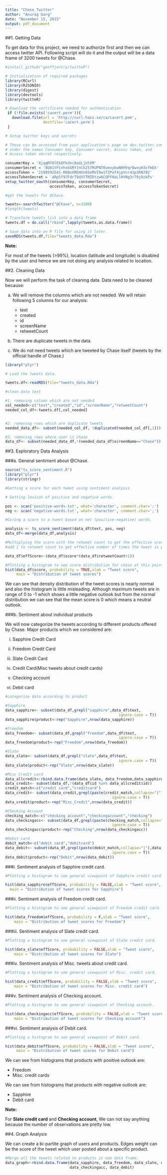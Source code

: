 ```yaml
---
title: "Chase_Twitter"
author: "Anurag Garg"
date: "November 15, 2015"
output: pdf_document
---
```


##1. Getting Data

To get data for this project, we need to authorize first and then we can access twitter API. Following script will do it and the output will be a data frame of 3200 tweets for @Chase. 
```r
#install_github("geoffjentry/twitteR")

# Initialization of required packages
library(RCurl)
library(RJSONIO)
library(digest)
library(devtools)
library(twitteR)

# Download the certificate needed for authentication
 if (!file.exists('cacert.perm')){
   download.file(url = 'http://curl.haxx.se/ca/cacert.pem',
                 destfile='cacert.perm')
 }

# Setup twitter keys and secrets

# These can be accessed from your application's page on dev.twitter.com
# under the names Consumer key, Consumer secret, Access token, and
# Access token secret respectively.

consumerKey = '8jqqM7OlEk6Fkdnc0aGLjUtXM'
consumerSecret = '8U61tPinhxbGRYJnCk257RUPNT0umxybwN0HVqrQwxuH3sfmEk'
accessToken = '2198592541-R6BnXREHUn6SeMVI9w1fZPof4jpVnr41p1RNJ92'
accessTokenSecret = 'aRp5f97FdrT9dXYTMZDtzw6CQPfHaLlHYNg3r79jOzkPs'
setup_twitter_oauth(consumerKey, consumerSecret, 
                    accessToken, accessTokenSecret)

#get the tweets for @Chase.

tweets<-searchTwitter("@Chase", n=3200)
#length(tweets)

# Transform tweets list into a data frame
tweets.df = do.call("rbind",lapply(tweets,as.data.frame))

# Save data into an R file for using it later.
saveRDS(tweets.df,file="tweets_data.Rda")
```

**Note:**

For most of the tweets (>99%), location (latitude and longitude) is disabled by the user and hence we are not doing any analysis related to location.


##2. Cleaning Data

Now we will perform the task of cleaning data. Data need to be cleaned because:

a. We will remove the columns which are not needed. We will retain following 5 columns for our analysis: 
      + text
      + created
      + id
      + screenName
      + retweetCount

b. There are duplicate tweets in the data.

c. We do not need tweets which are tweeted by Chase itself (tweets by the official handle of Chase.)

```r

library("plyr")

# Load the tweets data.

tweets.df<-readRDS(file="tweets_data.Rda")

#clean data text

#1. removing column which are not needed
col_needed<-c("text","created","id","screenName","retweetCount")
needed_col_df<-tweets.df[,col_needed]


#2. removing rows which are duplicate tweets
needed_data_df<- subset(needed_col_df, !duplicated(needed_col_df[,1]))

#3. removing rows where user is chase
data_df<- subset(needed_data_df,!(needed_data_df$screenName=="Chase"))

```

##3. Exploratory Data Analysis

###a. General sentiment about @Chase.
```r

source("ts_score_sentiment.R")
library("plyr")
library(stringr)

#Getting a score for each tweet using sentiment analysis 

# Getting lexicon of positive and negative words.

pos <- scan('positive-words.txt', what='character', comment.char=';')
neg <- scan('negative-words.txt', what='character', comment.char=';')

#Giving a score to a tweet based on net (positive-negative) words.

analysis <- ts_score_sentiment(data_df$text, pos, neg)
data_df<-merge(data_df,analysis)

#Multiplying the score with the retweet count to get the effective score.
#add 1 to retweet count to get effective number of times the tweet is posted.

data_df$effScore<-(data_df$score*(data_df$retweetCount+1))

#Plotting a histogram to see score distribution for chase at this point.
hist(data_df$score, probability = TRUE,xlab = "Tweet score",
     main = "Distribution of tweet scores")

```

We can see that density distribution of the tweet scores is nearly normal and also the histogram is little misleading. Although maximum tweets are in range of 0 to -1 which shows a little negative outlook but from the normal distribution we can see that the mean score is 0 which means a neutral outlook.


###b. Sentiment about individual products

We will now categorize the tweets according to different products offered by Chase. Major products which we considered are:

i. Sapphire Credit Card

ii. Freedom Credit Card

iii. Slate Credit Card

iv. Credit Card(Misc tweets about credit cards)

v. Checking account

vi. Debit card


```r

#categorize data according to product

#Sapphire
data_sapphire<- subset(data_df,grepl("sapphire",data_df$text,
                                                   ignore.case = T))
data_sapphire$product<-rep("Sapphire",nrow(data_sapphire))

#Freedom
data_freedom<- subset(data_df,grepl("freedom",data_df$text,
                                                   ignore.case = T))
data_freedom$product<-rep("Freedom",nrow(data_freedom))

#Slate
data_slate<- subset(data_df,grepl("slate",data_df$text,
                                                   ignore.case = T))      
data_slate$product<-rep("Slate",nrow(data_slate))

#Misc Credit card
data_allcredit<-rbind.data.frame(data_slate, data_freedom,data_sapphire)
data_credit<- subset(data_df,!(data_df$id %in% data_allcredit$id))
credit_match<-c("credit card","creditcard")
data_credit<- subset(data_credit,grepl(paste(credit_match,collapse="|"),data_credit$text,
                                                ignore.case = T))      
data_credit$product<-rep("Misc_Credit",nrow(data_credit))

#Checking Account
checking_match<-c("checking account","checkingaccount","checking")
data_checkingacc<- subset(data_df,grepl(paste(checking_match,collapse="|"),data_df$text,
                                                ignore.case = T))  
data_checkingacc$product<-rep("Checking",nrow(data_checkingacc))

#Debit card
debit_match<-c("debit card","debitcard")
data_debit<- subset(data_df,grepl(paste(debit_match,collapse="|"),data_df$text,
                                                ignore.case = T))   
data_debit$product<-rep("Debit",nrow(data_debit))

```

###i. Sentiment analysis of Sapphire credit card.

```r

#Plotting a histogram to see general viewpoint of Sapphire credit card.

hist(data_sapphire$effScore, probability = FALSE,xlab = "Tweet score", 
  main = "Distribution of tweet scores for Sapphire")

```

###ii. Sentiment analysis of Freedom credit card.

```r

#Plotting a histogram to see general viewpoint of Freedom credit card.

hist(data_freedom$effScore, probability = F,xlab = "Tweet score", 
    main = "Distribution of tweet scores for Freedom")

```

###iii. Sentiment analysis of Slate credit card.

```r

#Plotting a histogram to see general viewpoint of Slate credit card.

hist(data_slate$effScore, probability = FALSE,xlab = "Tweet score", 
    main = "Distribution of tweet scores for Slate")

```

###iv. Sentiment analysis of Misc. tweets about credit card.

```r

#Plotting a histogram to see general viewpoint of Misc. credit card.

hist(data_credit$effScore, probability = FALSE,xlab = "Tweet score", 
    main = "Distribution of tweet scores for Misc. credit card")

```

###v. Sentiment analysis of Checking account.

```r

#Plotting a histogram to see general viewpoint of Checking account.

hist(data_checkingacc$effScore, probability = FALSE,xlab = "Tweet score", 
    main = "Distribution of tweet scores for Checking account")

```

###vi. Sentiment analysis of Debit card.

```r

#Plotting a histogram to see general viewpoint of Debit card.

hist(data_debit$effScore, probability = FALSE,xlab = "Tweet score", 
     main = "Distribution of tweet scores for Debit card")

```

We can see from histograms that products with positive outlook are:
  
  + Freedom
  + Misc. credit cards

  
We can see from histograms that products with negative outlook are:
  
  + Sapphire
  + Debit card
  
  
**Note:**

For **Slate credit card** and **Checking account**, We can not say anything because the number of observations are pretty low.

##4. Graph Analysis

We can create a bi-partite graph of users and products. Edges weight can be the score of the tweet which user posted about a specific product.

```r
#Merge all the tweets related to products in one data frame.
data_graph<-rbind.data.frame(data_sapphire, data_freedom, data_slate, data_credit,
                             data_checkingacc, data_debit)


```
